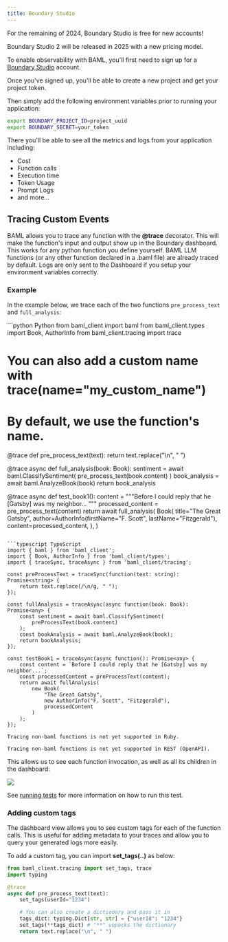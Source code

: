 ```yaml
---
title: Boundary Studio
---
```


<Tip>
For the remaining of 2024, Boundary Studio is free for new accounts!

Boundary Studio 2 will be released in 2025 with a new pricing model.
</Tip>

To enable observability with BAML, you'll first need to sign up for a [Boundary Studio](https://app.boundaryml.com) account. 

Once you've signed up, you'll be able to create a new project and get your project token.

Then simply add the following environment variables prior to running your application:

```bash
export BOUNDARY_PROJECT_ID=project_uuid
export BOUNDARY_SECRET=your_token
```

There you'll be able to see all the metrics and logs from your application including:

- Cost
- Function calls
- Execution time
- Token Usage
- Prompt Logs
- and more...

## Tracing Custom Events


BAML allows you to trace any function with the **@trace** decorator.
This will make the function's input and output show up in the Boundary dashboard. This works for any python function you define yourself. BAML LLM functions (or any other function declared in a .baml file) are already traced by default. Logs are only sent to the Dashboard if you setup your environment variables correctly.

### Example

In the example below, we trace each of the two functions `pre_process_text` and `full_analysis`:

<CodeGroup>
```python Python
from baml_client import baml
from baml_client.types import Book, AuthorInfo
from baml_client.tracing import trace

# You can also add a custom name with trace(name="my_custom_name")
# By default, we use the function's name.
@trace
def pre_process_text(text):
    return text.replace("\n", " ")


@trace
async def full_analysis(book: Book):
    sentiment = await baml.ClassifySentiment(
        pre_process_text(book.content)
    )
    book_analysis = await baml.AnalyzeBook(book)
    return book_analysis


@trace
async def test_book1():
    content = """Before I could reply that he [Gatsby] was my neighbor...
    """
    processed_content = pre_process_text(content)
    return await full_analysis(
        Book(
            title="The Great Gatsby",
            author=AuthorInfo(firstName="F. Scott", lastName="Fitzgerald"),
            content=processed_content,
        ),
    )
```

```typescript TypeScript
import { baml } from 'baml_client';
import { Book, AuthorInfo } from 'baml_client/types';
import { traceSync, traceAsync } from 'baml_client/tracing';

const preProcessText = traceSync(function(text: string): Promise<string> {
    return text.replace(/\n/g, " ");
});

const fullAnalysis = traceAsync(async function(book: Book): Promise<any> {
    const sentiment = await baml.ClassifySentiment(
        preProcessText(book.content)
    );
    const bookAnalysis = await baml.AnalyzeBook(book);
    return bookAnalysis;
});

const testBook1 = traceAsync(async function(): Promise<any> {
    const content = `Before I could reply that he [Gatsby] was my neighbor...`;
    const processedContent = preProcessText(content);
    return await fullAnalysis(
        new Book(
            "The Great Gatsby",
            new AuthorInfo("F. Scott", "Fitzgerald"),
            processedContent
        )
    );
});
```

```text Ruby
Tracing non-baml functions is not yet supported in Ruby.
```


```text REST (OpenAPI)
Tracing non-baml functions is not yet supported in REST (OpenAPI).
```
</CodeGroup>


This allows us to see each function invocation, as well as all its children in the dashboard:

<img src="/assets/studio/dashboard-test-pic.png" width="auto" />

See [running tests](/running-tests) for more information on how to run this test.

### Adding custom tags

The dashboard view allows you to see custom tags for each of the function calls. This is useful for adding metadata to your traces and allow you to query your generated logs more easily.

To add a custom tag, you can import **set_tags(..)** as below:

```python
from baml_client.tracing import set_tags, trace
import typing

@trace
async def pre_process_text(text):
    set_tags(userId="1234")

    # You can also create a dictionary and pass it in
    tags_dict: typing.Dict[str, str] = {"userId": "1234"}
    set_tags(**tags_dict) # "**" unpacks the dictionary
    return text.replace("\n", " ")
```
